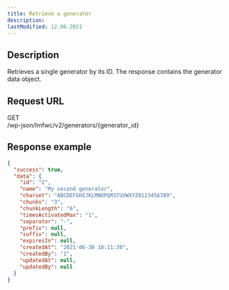 ```yaml
---
title: Retrieve a generator
description:
lastModified: 12.06.2021
---
```


## Description

Retrieves a single generator by its ID. The response contains the generator
data object.

## Request URL

<div className={"doc-request-example"} style={{ marginBottom: '1em' }}>
  <div className={"method get"}>GET</div>
  <div className={"url"}>/wp-json/lmfwc/v2/generators/<span className={"variable"}>&#123;generator_id&#125;</span></div>
</div>

## Response example

```json
{
  "success": true,
  "data": {
    "id": "2",
    "name": "My second generator",
    "charset": "ABCDEFGHIJKLMNOPQRSTUVWXYZ0123456789",
    "chunks": "3",
    "chunkLength": "6",
    "timesActivatedMax": "1",
    "separator": "-",
    "prefix": null,
    "suffix": null,
    "expiresIn": null,
    "createdAt": "2021-06-30 18:11:38",
    "createdBy": "1",
    "updatedAt": null,
    "updatedBy": null
  }
}
```
